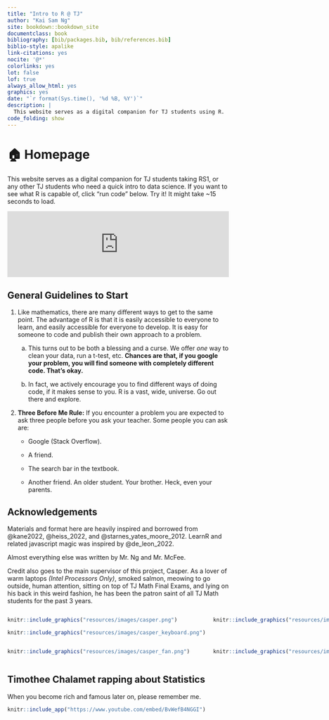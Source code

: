 ```yaml
---
title: "Intro to R @ TJ"
author: "Kai Sam Ng"
site: bookdown::bookdown_site
documentclass: book
bibliography: [bib/packages.bib, bib/references.bib]
biblio-style: apalike
link-citations: yes
nocite: '@*'
colorlinks: yes
lot: false
lof: true
always_allow_html: yes
graphics: yes
date: "`r format(Sys.time(), '%d %B, %Y')`"
description: |
  This website serves as a digital companion for TJ students using R.
code_folding: show
---
```


# 🏠 Homepage {.unnumbered}

This website serves as a digital companion for TJ students taking RS1, or any other TJ students who need a quick intro to data science. If you want to see what R is capable of, click "run code" below. Try it! It might take ~15 seconds to load.

<iframe style="margin:0 auto; min-width: 100%;" id="gganimate" class="interactive" src="https://kaisamng.shinyapps.io/gganimate/" scrolling="no" frameborder="no">

</iframe>

## General Guidelines to Start {.unnumbered}

1.  Like mathematics, there are many different ways to get to the same point. The advantage of R is that it is easily accessible to everyone to learn, and easily accessible for everyone to develop. It is easy for someone to code and publish their own approach to a problem.

    a.  This turns out to be both a blessing and a curse. We offer *one* way to clean your data, run a t-test, etc. **Chances are that, if you google your problem, you will find someone with completely different code. That's okay.**

    b.  In fact, we actively encourage you to find different ways of doing code, if it makes sense to you. R is a vast, wide, universe. Go out there and explore.

:::{.rmdimportant}

2.  **Three Before Me Rule:** If you encounter a problem you are expected to ask three people before you ask your teacher. Some people you can ask are:

    -   Google (Stack Overflow).

    -   A friend.

    -   The search bar in the textbook.

    -   Another friend. An older student. Your brother. Heck, even your parents.

:::

## Acknowledgements {.unnumbered}

Materials and format here are heavily inspired and borrowed from @kane2022, @heiss_2022, and @starnes_yates_moore_2012. LearnR and related javascript magic was inspired by @de_leon_2022.

Almost everything else was written by Mr. Ng and Mr. McFee.

Credit also goes to the main supervisor of this project, Casper. As a lover of warm laptops *(Intel Processors Only)*, smoked salmon, meowing to go outside, human attention, sitting on top of TJ Math Final Exams, and lying on his back in this weird fashion, he has been the patron saint of all TJ Math students for the past 3 years.

::: {style="display: grid; grid-template-columns: 1fr 1fr; grid-column-gap: 10px;"}
<div>

```r
knitr::include_graphics("resources/images/casper.png") 
```

```r
knitr::include_graphics("resources/images/casper_keyboard.png") 
```

</div>

<div>

```r
knitr::include_graphics("resources/images/casper_test.png") 
```

</div>

<div>

```r
knitr::include_graphics("resources/images/casper_fan.png") 
```

</div>

<div>

```r
knitr::include_graphics("resources/images/casper_vinyl.png") 
```

</div>
:::

## Timothee Chalamet rapping about Statistics {-}

When you become rich and famous later on, please remember me. 

```r
knitr::include_app("https://www.youtube.com/embed/BvWefB4NGGI")

```

```{=html}
<script>
  iFrameResize({}, ".interactive");
</script>
```